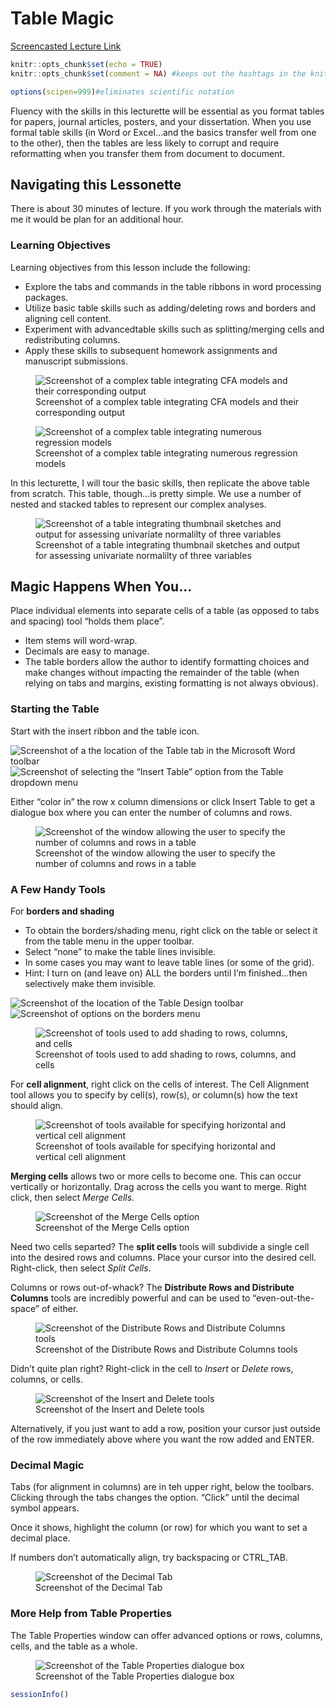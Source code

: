 
# Table Magic {#Tables}

[Screencasted Lecture Link](https://spu.hosted.panopto.com/Panopto/Pages/Viewer.aspx?pid=5f6035f2-0aff-476b-829c-ac240184c580) 
 
```r
knitr::opts_chunk$set(echo = TRUE)
knitr::opts_chunk$set(comment = NA) #keeps out the hashtags in the knits
```

```r
options(scipen=999)#eliminates scientific notation
```


Fluency with the skills in this lecturette will be essential as you format tables for papers, journal articles, posters, and your dissertation.  When you use formal table skills (in Word or Excel…and the basics transfer well from one to the other), then the tables are less likely to corrupt and require reformatting when you transfer them from document to document.


## Navigating this Lessonette

There is about 30 minutes of lecture.  If you work through the materials with me it would be plan for an additional hour.

### Learning Objectives

Learning objectives from this lesson include the following:

* Explore the tabs and commands in the table ribbons in word processing packages.
* Utilize basic table skills such as adding/deleting rows and borders and aligning cell content.
* Experiment with advancedtable skills such as splitting/merging cells and redistributing columns.
* Apply these skills to subsequent homework assignments and manuscript submissions.

![Screenshot of a complex table integrating CFA models and their corresponding output](images/TableMagic/CFAtable.png)

![Screenshot of a complex table integrating numerous regression models](images/TableMagic/RegTable.png)

In this lecturette, I will tour the basic skills, then replicate the above table from scratch.  This table, though…is pretty simple.  We use a number of nested and stacked tables to represent our complex analyses.

![Screenshot of a table integrating thumbnail sketches and output for assessing univariate normalilty of three variables](images/TableMagic/TAble1.jpg)

## Magic Happens When You...

Place individual elements into separate cells of a table (as opposed to tabs and spacing) tool “holds them place”.

* Item stems will word-wrap.
* Decimals are easy to manage.
* The table borders allow the author to identify formatting choices and make changes without impacting the remainder of the table (when relying on tabs and margins, existing formatting is not always obvious).

### Starting the Table

Start with the insert ribbon and the table icon.

![Screenshot of a the location of the Table tab in the Microsoft Word toolbar](images/TableMagic/Insert.png)
![Screenshot of selecting the "Insert Table" option from the Table dropdown menu](images/TableMagic/Insert1.png)


Either "color in" the row x column dimensions or click Insert Table to get a dialogue box where you can enter the number of columns and rows.

![Screenshot of the window allowing the user to specify the number of columns and rows in a table](images/TableMagic/Insert2.png)

### A Few Handy Tools

For **borders and shading**

* To obtain the borders/shading menu, right click on the table or select it from the table menu in the upper toolbar.
* Select “none” to make the table lines invisible.
* In some cases you may want to leave table lines (or some of the grid).
* Hint:  I turn on (and leave on) ALL the borders until I’m finished…then selectively make them invisible.

![Screenshot of the location of the Table Design toolbar](images/TableMagic/TableDesign.png)
![Screenshot of options on the borders menu](images/TableMagic/TableDesign1.png)

![Screenshot of tools used to add shading to rows, columns, and cells](images/TableMagic/Borders.png)

For **cell alignment**, right click on the cells of interest. The Cell Alignment tool allows you to specify by cell(s), row(s), or column(s) how the text should align.


![Screenshot of tools available for specifying horizontal and vertical cell alignment](images/TableMagic/CellAlignment.png)


**Merging cells** allows two or more cells to become one.  This can occur vertically or horizontally.  Drag across the cells you want to merge.  Right click, then select *Merge Cells*.

![Screenshot of the Merge Cells option](images/TableMagic/MergeCells.png)

Need two cells separted?  The **split cells** tools will subdivide a single cell into the desired rows and columns. Place your cursor into the desired cell. Right-click, then select *Split Cells*. 

Columns or rows out-of-whack?  The **Distribute Rows and Distribute Columns** tools are incredibly powerful and can be used to “even-out-the-space” of either. 

![Screenshot of the Distribute Rows and Distribute Columns tools](images/TableMagic/Distribute.png)


Didn't quite plan right? Right-click in the cell to *Insert* or *Delete* rows, columns, or cells.

![Screenshot of the Insert and Delete tools](images/TableMagic/InsertDelete.png)

Alternatively, if you just want to add a row, position your cursor just outside of the row immediately above where you want the row added and ENTER.


### Decimal Magic

Tabs (for alignment in columns) are in teh upper right, below the toolbars.  Clicking through the tabs changes the option.  "Click" until the decimal symbol appears.

Once it shows, highlight the column (or row) for which you want to set a decimal place.

If numbers don't automatically align, try backspacing or CTRL_TAB.

![Screenshot of the Decimal Tab](images/TableMagic/DecimalTab.png)

### More Help from Table Properties

The Table Properties window can offer advanced options or rows, columns, cells, and the table as a whole.

![Screenshot of the Table Properties dialogue box](images/TableMagic/TableProperties.png)

```r
sessionInfo()
```


